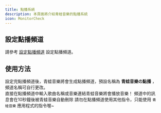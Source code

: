 ```yaml
---
title: 點播系統
description: 本頁面將介紹青蛙音樂的點播系統
icon: MonitorCheck
---
```


## 設定點播頻道
請參考 [設定點播頻道](/docs/frogmusic/start/setup) 設定點播頻道。

## 使用方法
設定完點播頻道後，青蛙音樂將會生成點播頻道，預設名稱為 **青蛙音樂の點播** ，頻道名稱可自行更改。  
直接在點播頻道中輸入歌曲名稱或音樂連結青蛙音樂將會播放音樂！ 
<Callout type="info">
頻道中的訊息會在10秒鐘後被青蛙音樂自動刪除
</Callout>
<Callout type="error">
請勿在點播頻道使用其他指令，只能使用 `青蛙音樂` 應用程式的指令喔~
</Callout>